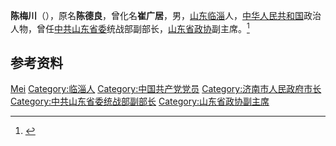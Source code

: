 {{Otheruses|other=名为陈德良的其他人物|陈德良}}

'''陈梅川'''（{{bd|1909年||1985年|}}），原名'''陈德良'''，曾化名'''崔广居'''，男，[[山东|山东]][[临淄|临淄]]人，[[中华人民共和国|中华人民共和国]]政治人物，曾任[[中共山东省委|中共山东省委]]统战部副部长，[[山东省政协|山东省政协]]副主席。<ref>{{Cite book|title=中华人民共和国职官志|author=何虎生, 李耀东, 向常福主编|publisher=中国社会出版社|year=2003|isbn=9787800883934|location=北京|pages=}}</ref>

== 参考资料 ==
{{reflist}}

{{中国人物小作品}}
{{中华人民共和国济南市正职领导人}}

{{Authority control}}
{{DEFAULTSORT:Chen陈}}
[[Category:陈姓|Mei]]
[[Category:临淄人|Category:临淄人]]
[[Category:中国共产党党员|Category:中国共产党党员]]
[[Category:济南市人民政府市长|Category:济南市人民政府市长]]
[[Category:中共山东省委统战部副部长|Category:中共山东省委统战部副部长]]
[[Category:山东省政协副主席|Category:山东省政协副主席]]